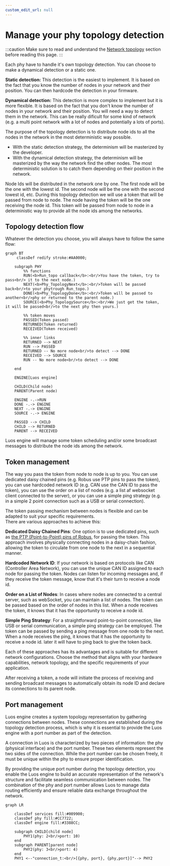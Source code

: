 ```yaml
---
custom_edit_url: null
---
```



# Manage your phy topology detection

:::caution
Make sure to read and understand the [Network topology](../node/topology) section before reading this page.
:::

Each phy have to handle it's own topology detection. You can choose to make a dynamical detection or a static one.

**Static detection:**
This detection is the easiest to implement. It is based on the fact that you know the number of nodes in your network and their position. You can then hardcode the detection in your firmware.

**Dynamical detection:**
This detection is more complex to implement but it is more flexible. It is based on the fact that you don't know the number of nodes in your network and their position. You will need a way to detect them in the network. This can be really dificult for some kind of network (e.g. a multi point network with a lot of nodes and potentially a lots of ports).

The purpose of the topology detection is to distribute node ids to all the nodes in the network in the most deterministic way possible.

- With the static detection strategy, the determinism will be masterized by the developer.
- With the dynamical detection strategy, the determinism will be masterized by the way the network find the other nodes. The most deterministic solution is to catch them depending on their position in the network.

Node Ids will be distributed in the network one by one. The first node will be the one with the lowest id. The second node will be the one with the second lowest id, etc. During this topology detection we will use a token that will be passed from node to node. The node having the token will be the one receiving the node id. This token will be passed from node to node in a deterministic way to provide all the node ids among the networks.

## Topology detection flow

Whatever the detection you choose, you will always have to follow the same flow:

```mermaid
graph BT
     classDef redify stroke:#AA0000;

    subgraph PHY
        %% functions
        RUN(<b>Run_topo callback</b>:<br/>You have the token, try to pass<br/> it to the next node.)
        NEXT(<b>Phy_TopologyNext</b>:<br/>Token will be passed back<br/>to your phytrough Run_topo.)
        DONE(<b>Phy_TopologyDone</b>:<br/>Token will be passed to another<br/>phy or returned to the parent node.)
        SOURCE(<b>Phy_TopologySource</b>:<br/>We just get the token, it will be passed<br/>to the next phy then yours.)

        %% token moves
        PASSED(Token passed)
        RETURNED(Token returned)
        RECEIVED(Token received)

        %% inner links
        RETURNED --> NEXT
        RUN --> PASSED
        RETURNED -- No more node<br/>to detect --> DONE
        RECEIVED --> SOURCE
        RUN -- No more node<br/>to detect --> DONE

    end

    ENGINE[Luos engine]

    CHILD(Child node)
    PARENT(Parent node)

    ENGINE -.->RUN
    DONE -.-> ENGINE
    NEXT -.-> ENGINE
    SOURCE -.-> ENGINE

    PASSED --> CHILD
    CHILD --> RETURNED
    PARENT --> RECEIVED
```

Luos engine will manage some token scheduling and/or some broadcast messages to distribute the node ids among the network.

## Token management

The way you pass the token from node to node is up to you. You can use dedicated daisy chained pins (e.g. Robus use PTP pins to pass the token), you can use hardcoded network ID (e.g. CAN use the CAN ID to pass the token), you can use the order on a list of nodes (e.g. a list af websocket client connected to the server), or you can use a simple ping strategy (e.g. in a simple 2 point connection such as a USB or serial connection).

The token passing mechanism between nodes is flexible and can be adapted to suit your specific requirements.<br/>
There are various approaches to achieve this:

**Dedicated Daisy Chained Pins**: One option is to use dedicated pins, such as [the PTP (Point-to-Point) pins of Robus](../../networks/robus/electronics), for passing the token. This approach involves physically connecting nodes in a daisy-chain fashion, allowing the token to circulate from one node to the next in a sequential manner.

**Hardcoded Network ID**: If your network is based on protocols like CAN (Controller Area Network), you can use the unique CAN ID assigned to each node for passing the token. Nodes can listen for incoming messages and, if they receive the token message, know that it's their turn to receive a node id.

**Order on a List of Nodes**: In cases where nodes are connected to a central server, such as webSocket, you can maintain a list of nodes. The token can be passed based on the order of nodes in this list. When a node receives the token, it knows that it has the opportunity to receive a node id.

**Simple Ping Strategy**: For a straightforward point-to-point connection, like USB or serial communication, a simple ping strategy can be employed. The token can be passed by sending a ping message from one node to the next. When a node receives the ping, it knows that it has the opportunity to receive a node id. later it will have to ping back to give the token back.

Each of these approaches has its advantages and is suitable for different network configurations. Choose the method that aligns with your hardware capabilities, network topology, and the specific requirements of your application.

After receiving a token, a node will initiate the process of receiving and sending broadcast messages to automatically obtain its node ID and declare its connections to its parent node.

## Port management

Luos engine creates a system topology representation by gathering connections between nodes. These connections are established during the topology detection process, which is why it is essential to provide the Luos engine with a port number as part of the detection.

A connection in Luos is characterized by two pieces of information: the phy (physical interface) and the port number. These two elements represent the two sides of the connection. While the port number can be chosen freely, it must be unique within the phy to ensure proper identification.

By providing the unique port number during the topology detection, you enable the Luos engine to build an accurate representation of the network's structure and facilitate seamless communication between nodes. The combination of the phy and port number allows Luos to manage data routing efficiently and ensure reliable data exchange throughout the network.

```mermaid
graph LR

    classDef services fill:#009900;
    classDef phy fill:#CC7722;
    classDef engine fill:#3388CC;

    subgraph CHILD[child node]
        PHY1(phy: 2<br/>port: 10)
    end
    subgraph PARENT[parent node]
        PHY2(phy: 3<br/>port: 4)
    end
    PHY1 <--"connection_t:<br/>[{phy, port}, {phy,port}]"--> PHY2

```
